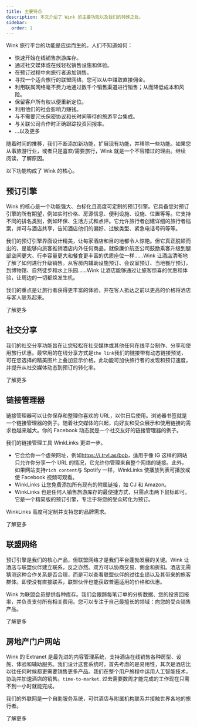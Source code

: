 ```yaml
---
title: 主要特点
description: 本文介绍了 Wink 的主要功能以及我们的特殊之处。
sidebar:
  order: 1
---
```


Wink 旅行平台的功能是应运而生的。人们不知道如何：

* 快速开始在线销售旅游库存。
* 通过社交媒体或在线轻松销售设施和体验。
* 在预订过程中向旅行者追加销售。
* 寻找一个适合旅行的联盟网络，您可以从中赚取直接佣金。
* 利用联属网络毫不费力地通过数千个销售渠道进行销售；从而降低成本和风险。
* 保留客户所有权以便重新定位。
* 利用他们的社会影响力赚钱。
* 与不需要冗长保密协议和长时间等待的旅游平台集成。
* 与关联公司合作时正确跟踪投资回报率。
* ...以及更多

随着时间的推移，我们不断添加新功能，扩展现有功能，并移除一些功能。如果您从事旅游行业，或者只是喜欢/需要旅行，Wink 就是一个不容错过的理由。继续阅读，了解原因。

以下功能构成了 Wink 的核心。

## 预订引擎

Wink 的核心是一个功能强大、白标化且高度可定制的预订引擎。它具备您对预订引擎的所有期望，例如实时价格、房源信息、便利设施、设施、位置等等。它支持不同的排名类别，例如环保、生活方式和点评。它允许旅行者创建详细的旅行者档案，并可与酒店共享，告知酒店他们的偏好、过敏类型、紧急电话号码等等。

我们的预订引擎界面设计精美，让每家酒店和目的地都令人惊艳。但它真正脱颖而出的，是能够向旅客推销酒店内外任何商品。就像廉价航空公司鼓励乘客升级到腿部空间更大、行李容量更大和餐食更丰富的优质座位一样……Wink 让酒店清晰地了解了如何进行升级销售。从客房内辅助设施预订、会议室预订、当地餐厅预订，到博物馆、自然徒步和水上乐园……Wink 让酒店能够通过让旅客惊喜的优惠和体验，让周边的一切都焕发生机。

我们的重点是让旅行者获得更丰富的体验，并在客人抵达之前以更高的价格将酒店与客人联系起来。

<LinkButton href="/booking-engine/in-a-nutshell">
  了解更多
</LinkButton>


## 社交分享

我们的社交分享功能旨在让您轻松在社交媒体或其他任何在线平台制作、分享和使用旅行优惠。最常用的在线分享方式是`the link`我们的链接带有动态链接预览，可在您选择的精美图片上叠加显示价格。此功能可加快旅行者的发现和预订速度，并提升从社交媒体动态到预订的转化率。

<LinkButton href="/studio/shareable-links">
  了解更多
</LinkButton>


## 链接管理器

链接管理器可以让你保存和整理你喜欢的 URL，以供日后使用。浏览器书签就是一个链接管理器的例子。随着社交媒体的兴起，向好友和受众展示和使用链接的需求也越来越大。你的 Facebook 动态就是一个社交友好的链接管理器的例子。

我们的链接管理工具 WinkLinks 更进一步。

* 它会给你一个虚荣网址，例如<https://i.trvl.as/bob>，适用于像 IG 这样的网站只允许你分享一个 URL 的情况，它允许你管理来自整个网络的链接。此外，如果网站支持`rich content`与 Spotify 一样，WinkLinks 使播放列表可播放或使 Facebook 视频可观看。
* WinkLinks 让您免费添加所有现有的附属链接，如 CJ 和 Amazon。
* WinkLinks 也是任何人销售旅游库存的最便捷方式，只需点击两下鼠标即可。它是一个精简版的预订引擎，专注于将您的受众转化为预订。

WinkLinks 高度可定制并支持您的品牌需求。

<LinkButton href="/link-manager/wink-links">
  了解更多
</LinkButton>


## 联盟网络

预订引擎是我们的核心产品，但联盟网络才是我们平台蓬勃发展的关键。Wink 让酒店与联盟伙伴建立联系，反之亦然。双方可以协商交易、佣金和折扣。酒店无需猜测这种合作关系是否合理，而是可以查看联盟伙伴的过往业绩以及其带来的旅客群体。即使没有直接联系，联盟伙伴也能获取普遍适用的价格和优惠。

Wink 为联盟会员提供各种库存。我们会跟踪每笔订单的分析数据、您的投资回报率，并负责支付所有相关费用。您可以专注于自己最擅长的领域：向您的受众销售产品。

<LinkButton href="/studio/what-is-studio">
  了解更多
</LinkButton>


## 房地产门户网站

Wink 的 Extranet 是最先进的内容管理系统，支持酒店在线销售各种房型、设施、体验和辅助服务。我们设计这套系统时，首先考虑的是易用性，其次是酒店比以往任何时候都更需要销售更多产品。我们在整个用户旅程中运用人工智能技术，协助并加速酒店的销售。`time-to-market`. 过去需要数周才能完成的工作现在只需不到一小时就能完成。

我们的外联网是一个自助服务系统，可供酒店与附属机构联系并接触世界各地的旅行者。

<LinkButton href="/extranet/what-is-extranet">
  了解更多
</LinkButton>

